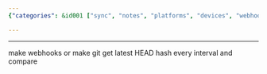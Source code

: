 ```yaml
---
{"categories": &id001 ["sync", "notes", "platforms", "devices", "webhooks", "Git", "synchronization"], "category": "Synchronization", "date": "2023-09-16 14:34:04", "description": "This article explores the challenges of syncing notes across multiple platforms and devices. It proposes using webhooks or comparing Git's latest HEAD hash at regular intervals as potential solutions for achieving efficient synchronization.", "tags": *id001, "title": "Sync Notes Between Multiple Platforms/Devices"}

---
```


------

make webhooks or make git get latest HEAD hash every interval and compare

